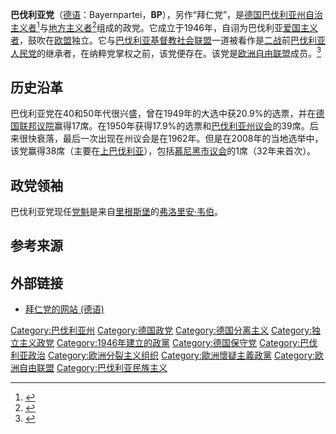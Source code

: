 {{Infobox political party
|country = 德国
|colorcode = {{Party meta/color/德国Kommunistische党}}
|name = 巴伐利亚党
|name_native = Bayernpartei
|logo = [[File:Bayernpartei_Logo.svg|File:Bayernpartei Logo.svg]]
|founder=
|foundation = 1946年
|dissolution = 
|ideology = 
|position =
|international = 
|newspaper = 
|前身 = 巴伐利亚人民党
|youth_wing = 
|wing1_title =
|wing1=
|membership = 
|membership_year = 
|successor = 
|colors = 
|flag = 
|website = 
}}

'''巴伐利亚党'''（[[德语|德语]]：Bayernpartei，'''BP'''），另作“拜仁党”，是[[德国|德国]][[巴伐利亚州|巴伐利亚州]][[自治主义者|自治主义者]]<ref name="Sorens2012">{{cite book|author=Jason Sorens|title=Secessionism: Identity, Interest, and Strategy|url=https://books.google.com/books?id=VvMr-x3xcFcC&pg=PA180|year=2012|publisher=McGill-Queen's Press - MQUP|isbn=978-0-7735-3896-2|page=180|access-date=2019-01-11|archive-date=2020-04-19|archive-url=https://web.archive.org/web/20200419181017/https://books.google.com/books?id=VvMr-x3xcFcC&pg=PA180|dead-url=no}}</ref>与[[地方主义者|地方主义者]]<ref name="Caramani2004">{{cite book|author=Daniele Caramani|title=The Nationalization of Politics: The Formation of National Electorates and Party Systems in Western Europe|url=https://books.google.com/books?id=ow95xksr_nMC&pg=PA303|year=2004|publisher=Cambridge University Press|isbn=978-0-521-53520-5|page=303|access-date=2019-01-11|archive-date=2020-04-19|archive-url=https://web.archive.org/web/20200419181013/https://books.google.com/books?id=ow95xksr_nMC&pg=PA303|dead-url=no}}</ref>组成的政党。它成立于1946年，自诩为巴伐利亚[[爱国主义者|爱国主义者]]，鼓吹在[[欧盟|欧盟]]独立。它与[[巴伐利亚基督教社会联盟|巴伐利亚基督教社会联盟]]一道被看作是[[二战|二战]]前[[巴伐利亚人民党|巴伐利亚人民党]]的继承者，在纳粹党掌权之前，该党便存在。该党是[[欧洲自由联盟|欧洲自由联盟]]成员。<ref>{{cite web|url=http://www.e-f-a.org/whos-who/member-parties/|title=Member Parties|publisher=e-f-a.org|access-date=2019-01-11|archive-date=2014-09-21|archive-url=https://web.archive.org/web/20140921195518/http://www.e-f-a.org/whos-who/member-parties/|dead-url=no}}</ref>

==历史沿革==
巴伐利亚党在40和50年代很兴盛，曾在1949年的大选中获20.9%的选票，并在[[德国联邦议院|德国联邦议院]]赢得17席。在1950年获得17.9%的选票和[[巴伐利亚州议会|巴伐利亚州议会]]的39席。后来很快衰落，最后一次出现在州议会是在1962年。但是在2008年的当地选举中，该党赢得38席（主要在[[上巴伐利亚|上巴伐利亚]]），包括[[慕尼黑市议会|慕尼黑市议会]]的1席（32年来首次）。

==政党领袖==
巴伐利亚党现任[[党魁|党魁]]是来自[[里根斯堡|里根斯堡]]的[[弗洛里安·韦伯|弗洛里安·韦伯]]。

== 参考来源 ==
{{reflist}}
== 外部链接 ==
* [http://www.bayernpartei.de 拜仁党的网站 (德语)] {{Wayback|url=http://www.bayernpartei.de/ |date=20210309132013 }}
{{德国政党}}

{{Authority control}}
[[Category:巴伐利亚州|Category:巴伐利亚州]]
[[Category:德国政党|Category:德国政党]]
[[Category:德国分离主义|Category:德国分离主义]]
[[Category:独立主义政党|Category:独立主义政党]]
[[Category:1946年建立的政黨|Category:1946年建立的政黨]]
[[Category:德国保守党|Category:德国保守党]]
[[Category:巴伐利亚政治|Category:巴伐利亚政治]]
[[Category:欧洲分裂主义组织|Category:欧洲分裂主义组织]]
[[Category:歐洲懷疑主義政黨|Category:歐洲懷疑主義政黨]]
[[Category:欧洲自由联盟|Category:欧洲自由联盟]]
[[Category:巴伐利亚民族主义|Category:巴伐利亚民族主义]]